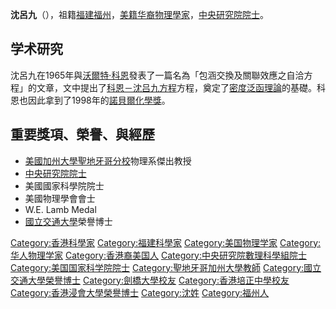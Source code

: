 {{Infobox scientist
|name              = 沈呂九<br>Lu Jeu Sham
|image             = 
|caption           = 
|birth_name        = {{lang|zh|沈呂九}}
|birth_date        = {{birth date and age|1938|4|18}}
|birth_place       = [[香港殖民地時期|香港殖民地時期]]
|death_date        = 
|death_place       = 
|residence         = 
|citizenship       = 
|nationality       = {{USA}}
|ethnicity         = 
|field             = [[物理學|物理學]]
|work_institutions = [[加州大學聖地牙哥分校|加州大學聖地牙哥分校]]
|alma_mater        = [[伦敦帝国学院|伦敦帝国学院]]<br />[[剑桥大学|剑桥大学]]
|doctoral_advisor  = 
|doctoral_students = 
|known_for         = [[科恩－沈吕九方程|科恩－沈吕九方程]]<br />[[密度泛函理論|密度泛函理論]] (DFT)
|author_abbrev_bot = 
|author_abbrev_zoo = 
|religion          = 
|influences        = 
|influenced        = 
|prizes            = 
|footnotes         = 
|signature         = 
|spouse=
}}
'''沈呂九'''（{{bd|1938年|4月28日}}），祖籍[[福建|福建]][[福州|福州]]，[[美籍华裔|美籍华裔]][[物理學家|物理學家]]，[[中央研究院院士|中央研究院院士]]。

== 学术研究 ==
沈呂九在1965年與[[沃爾特·科恩|沃爾特·科恩]]發表了一篇名為「包涵交換及關聯效應之自洽方程」的文章，文中提出了[[科恩－沈吕九方程|科恩－沈吕九方程]]方程，奠定了[[密度泛函理論|密度泛函理論]]的基礎。科恩也因此拿到了1998年的[[諾貝爾化學獎|諾貝爾化學獎]]。

==重要獎項、榮譽、與經歷==
*[[美國|美國]][[加州大學聖地牙哥分校|加州大學聖地牙哥分校]]物理系傑出教授
*[[中央研究院院士|中央研究院院士]]
*美國國家科學院院士
*美國物理學會會士
*W.E. Lamb Medal
*[[國立交通大學|國立交通大學]]榮譽博士

{{中央研究院第二十二届院士}}
{{DEFAULTSORT:S}}
[[Category:香港科學家|Category:香港科學家]]
[[Category:福建科學家|Category:福建科學家]]
[[Category:美国物理学家|Category:美国物理学家]]
[[Category:华人物理学家|Category:华人物理学家]]
[[Category:香港裔美国人|Category:香港裔美国人]]
[[Category:中央研究院數理科學組院士|Category:中央研究院數理科學組院士]]
[[Category:美国国家科学院院士|Category:美国国家科学院院士]]
[[Category:聖地牙哥加州大學教師|Category:聖地牙哥加州大學教師]]
[[Category:國立交通大學榮譽博士|Category:國立交通大學榮譽博士]]
[[Category:劍橋大學校友|Category:劍橋大學校友]]
[[Category:香港培正中學校友|Category:香港培正中學校友]]
[[Category:香港浸會大學榮譽博士|Category:香港浸會大學榮譽博士]]
[[Category:沈姓|Category:沈姓]]
[[Category:福州人|Category:福州人]]